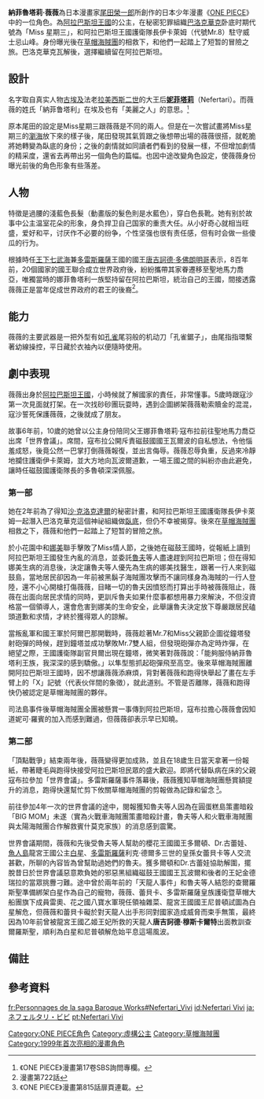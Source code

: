 {{NoteTA|G1=OnePiece}}
{{ONE PIECE人物
| 人物名稱 = 納菲魯塔莉·薇薇
（娜芙亞·薇薇）
| 日語名稱 = {{lang|ja|ネフェルタリ・ビビ}}
| 英文譯名 = {{lang|en|Nefeltari Vivi}}
| 圖像 = [[File:NefertariVivi.jpg|280px]]
| 初次登場 = 漫畫第103話、動畫第62話
| 聲優 = {{Plain list| 
{{JPN}}
* [[渡邊美佐_(聲優)|渡邊美佐]]
{{TWN}}
* [[詹雅菁|詹雅菁]]、[[錢欣郁|錢欣郁]]（夢幻足球王）
{{HKG}}
* [[王夢華|王夢華]]{{small|（[[亞視|亞視]]）}}
* [[曾月娥|曾月娥]]{{small|（[[now寬頻電視|Now]]、劇場版8）}}
{{US}}
* {{link-en|娜塔莎·馬林斯基|Natasha Malinsky}}{{small|（{{link-en|Odex|Odex}}）}}
* {{link-en|凱倫·尼爾|Karen Neill}}{{small|（[[4Kids娛樂公司|4Kids]]）}}
* {{link-en|凱特琳·格拉斯|Caitlin Glass}}{{small|（[[Funimation|Funi]]）}}
}}
| 性別 = 女
| 外號 = 薇薇公主<br>Miss 星期三（臥底於巴洛克華克時期的代號）
| 年齡 = （第一部）16歲<small><ref>《ONE PIECE》漫畫第19卷SBS詢問專欄。</ref></small><br>（第二部）18歲
| 生日 = 2月2日<small><ref>《ONE PIECE》漫畫第16卷SBS詢問專欄。</ref></small>
| 身高 = 169cm
| 血型 = F型<ref name="ONEPIECE_76_SBS">《ONE PIECE》漫畫第76卷SBS詢問專欄。</ref>
| 夢想 = 重建[[阿拉巴斯坦王國|阿拉巴斯坦王國]]
| 居住地 = [[阿拉巴斯坦王國|阿拉巴斯坦王國]]
| 所屬團體 = <s>[[巴洛克華克|巴洛克華克]]</s>（已脫離組織）
| 職業身分 = 阿拉巴斯坦王國公主<br><s>[[巴洛克華克|巴洛克華克]]開拓特務</s>（已脫離組織）
| 武器 = 孔雀鋸子
| 代表顏色 = [[白色|白色]]（[[金色|金色]]）<ref name="ONEPIECE_40_SBS">《ONE PIECE》漫畫第76卷SBS詢問專欄。</ref>
| 喜歡的食物 = [[咖哩|咖哩]]、[[布丁|布丁]]、埃及國王菜<BR>討厭的食物：魷魚乾
| 台灣譯名 = 納菲魯塔利·薇薇（[[東立出版社|東立出版社]]）
| 港澳譯名 = 奈菲魯塔利·比比<small>（[[天下出版社|天下出版社]]）
}}
'''納菲魯塔莉·薇薇'''為日本漫畫家[[尾田榮一郎|尾田榮一郎]]所創作的日本少年漫畫《[[ONE_PIECE|ONE PIECE]]》中的一位角色。為[[阿拉巴斯坦王國|阿拉巴斯坦王國]]的公主，在秘密犯罪組織[[巴洛克華克|巴洛克華克]]卧底时期代號為「Miss 星期三」，和阿拉巴斯坦王國護衛隊長伊卡萊姆（代號Mr.8）駐守威士忌山峰。身份曝光後在[[ONE_PIECE海賊列表#草帽海賊團|草帽海賊團]]的相救下，和他們一起踏上了短暂的冒險之旅。巴洛克華克瓦解後，選擇繼續留在阿拉巴斯坦。

== 設計 ==
名字取自真实人物[[古埃及|古埃及]]法老[[拉美西斯二世|拉美西斯二世]]的大王后'''[[妮菲塔莉|妮菲塔莉]]'''（Nefertari）。而薇薇的姓氏「納菲鲁塔利」在埃及也有「美麗之人」的意思。<small><ref>《ONE PIECE》漫畫第17卷SBS詢問專欄。</ref></small>

原本尾田的設定是Miss星期三跟薇薇是不同的兩人。但是在一次嘗試畫將Miss星期三的[[瀏海|瀏海]]放下來的樣子後，尾田發現其氣質跟之後想帶出場的薇薇很搭，就乾脆將她轉變為臥底的身份；之後的劇情就如同讀者們看到的發展一樣，不但增加劇情的精采度，還省去再帶出另一個角色的篇幅。也因中途改變角色設定，使薇薇身份曝光前後的角色形象有些落差。

== 人物 ==
特徵是過腰的淺藍色長髮（動畫版的髮色則是水藍色），穿白色長靴。她有别於故事中公主温室花朵的形象，身负捍卫自己国家的重责大任。从小好奇心就相当旺盛，爱好和平，讨厌作不必要的纷争，个性坚强也很有责任感，但有时会做一些傻瓜的行为。

根據時任[[王下七武海|王下七武海]]兼[[多雷斯羅薩|多雷斯羅薩]]王國的國王[[唐吉訶德·多佛朗明哥|唐吉訶德·多佛朗明哥]]表示，8百年前，20個國家的國王聯合成立世界政府後，紛紛攜帶其家眷遷移至聖地馬力喬亞，唯獨當時的娜菲魯塔利一族堅持留在阿拉巴斯坦，統治自己的王國，間接透露薇薇正是當年促成世界政府的君王的後裔<ref>漫畫第722話</ref>。

== 能力 ==
薇薇的主要武器是一把外型有如[[孔雀|孔雀]]尾羽般的机动刀「孔雀鋸子」，由尾指指環繫著幼線操控，平日藏於衣袖內以便隨時使用。

== 劇中表現 ==
薇薇出身於[[阿拉巴斯坦王國|阿拉巴斯坦王國]]，小時候就了解國家的責任，非常懂事。5歲時跟寇沙第一次見面就打架。在一次找砂砂團玩耍時，遇到企圖綁架薇薇勒索贖金的混混，寇沙誓死保護薇薇，之後就成了朋友。

故事6年前，10歲的她曾以公主身份陪同父王娜菲魯塔莉·寇布拉前往聖地馬力喬亞出席「世界會議」。席間，寇布拉公開斥責磁鼓國國王瓦爾波的自私想法，令他惱羞成怒，後竟公然一巴掌打倒薇薇報復，並出言侮辱。薇薇忍辱負重，反過來冷靜地攔住護衛伊卡萊姆，並大方地向瓦波爾道歉，一場王國之間的糾紛亦由此避免，讓時任磁鼓國護衛隊長的多魯頓深深佩服。

=== 第一部 ===
她在2年前為了得知[[克洛克達爾|沙·克洛克達爾]]的秘密計畫，和阿拉巴斯坦王國護衛隊長伊卡萊姆一起潛入巴洛克華克這個神祕組織做[[臥底|臥底]]，但仍不幸被揭穿。後來在[[ONE_PIECE海賊列表#草帽海賊團|草帽海賊團]]相救之下，薇薇和他們一起踏上了短暂的冒險之旅。

於小花園中和[[娜美|娜美]]聯手擊敗了Miss情人節，之後她在磁鼓王國時，從報紙上讀到阿拉巴斯坦王國發生內亂的消息，並委託[[魯夫|魯夫]]等人盡速趕到阿拉巴斯坦；但在得知娜美生病的消息後，決定讓魯夫等人優先為生病的娜美找醫生，跟著一行人來到磁鼓島，當地居民卻因為一年前被黑鬍子海賊團攻擊而不讓同樣身為海賊的一行人登陸，還不小心開槍打傷薇薇，目睹一切的魯夫因憤怒而打算出手時被薇薇阻止，薇薇在出面向居民求情的同時，更訓斥魯夫如果什麼事都想用暴力來解決，不但沒資格當一個領導人，還會危害到娜美的生命安全，此舉讓魯夫決定放下尊嚴跟居民磕頭道歉和求情，才終於獲得眾人的諒解。

當叛亂軍和國王軍於阿爾巴那開戰時，薇薇趁著Mr.7和Miss父親節企圖從鐘塔發射砲彈的時候，趕到鐘塔並成功擊敗Mr.7雙人組，但發現砲彈亦為定時炸彈，在絕望之際，王國護衛隊副官貝爾出現在鐘塔，微笑著對薇薇說：「能夠服侍納菲魯塔利王族，我深深的感到驕傲。」以隼型態抓起砲彈飛至高空。後來草帽海賊團離開阿拉巴斯坦王國時，因不想讓薇薇添麻煩，背對著薇薇和跑得快舉起了畫在左手臂上的「X」記號（代表伙伴間的象徵），就此道别。不管是否離隊，薇薇和跑得快仍被認定是草帽海賊團的夥伴。

司法島事件後草帽海賊團全團被懸賞一事傳到阿拉巴斯坦，寇布拉擔心薇薇會因知道妮可·羅賓的加入而感到難過，但薇薇卻表示早已知曉。

=== 第二部 ===
「頂點戰爭」結束兩年後，薇薇變得更加成熟，並且在18歲生日當天拿著一份報紙，帶著睫毛與跑得快接受阿拉巴斯坦民眾的盛大歡迎。即將代替臥病在床的父親寇布拉參加「世界會議」。多雷斯羅薩事件落幕後，薇薇獲知草帽海賊團懸賞額提升的消息，跑得快還幫忙剪下攸關草帽海賊團的剪報做為記錄和留念<small> <ref name="ONEPIECE漫畫_815">《ONE PIECE》漫畫第815話扉頁連載。</ref></small>。

前往參加4年一次的世界會議的途中，閱報獲知魯夫等人因為在圓蛋糕島策畫暗殺「BIG MOM」未遂（實為火戰車海賊團策畫暗殺計畫，魯夫等人和火戰車海賊團與太陽海賊團合作解救賓什莫克家族）的消息感到震驚。

世界會議期間，薇薇和先後受魯夫等人幫助的櫻花王國國王多爾頓、Dr.古蕾娃、[[魚人島|魚人島]]龍宮王國公主[[白星|白星]]、[[多雷斯羅薩|多雷斯羅薩]]利克·德爾多三世的皇孫女蕾貝卡等人交流甚歡，所聊的內容皆為曾幫助過她們的魯夫。獲多爾頓和Dr.古蕾娃協助解圍，擺脫昔日於世界會議惡意欺負她的邪惡黑組織磁鼓王國國王瓦波爾和後者的王妃金德瑞拉的當眾挑釁刁難。途中曾於兩年前的「天龍人事件」和魯夫等人結怨的查爾羅斯聖準備綁架白星作為自己的寵物，薇薇、蕾貝卡、多雷斯羅薩皇族護衛暨草帽大船團旗下成員雷奧、花之國八寶水軍現任領袖雜菜、龍宮王國國王尼普頓試圖為白星解危，但薇薇和蕾貝卡礙於對天龍人出手形同對國家造成威脅而束手無策，最終因為10年前曾被龍宮王國乙姬王妃所救的天龍人'''唐吉訶德·穆斯卡爾特'''出面教訓查爾羅斯聖，順利為白星和尼普頓解危始平息這場風波。

== 備註 ==
{{NoteFoot}}

== 參考資料 ==
{{Reflist|3}}

{{ONE PIECE}}
{{DEFAULTSORT:Nefertari Vivi}}
[[Category:ONE_PIECE角色|Category:ONE PIECE角色]]
[[Category:虛構公主|Category:虛構公主]]
[[Category:草帽海賊團|Category:草帽海賊團]]
[[Category:1999年首次亮相的漫畫角色|Category:1999年首次亮相的漫畫角色]]
[[fr:Personnages_de_la_saga_Baroque_Works#Nefertari_Vivi|fr:Personnages de la saga Baroque Works#Nefertari_Vivi]]
[[id:Nefertari_Vivi|id:Nefertari Vivi]]
[[ja:ネフェルタリ・ビビ|ja:ネフェルタリ・ビビ]]
[[pt:Nefertari_Vivi|pt:Nefertari Vivi]]